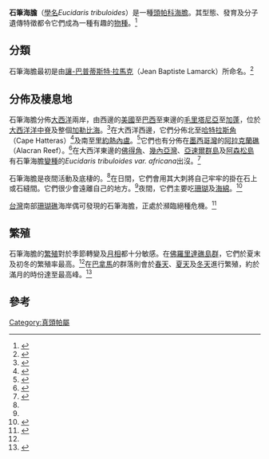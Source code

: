 {{Speciesbox
| name = 石筆海膽
| image = Eucidaris tribuloides (Slate-pencil Urchin).jpg
| image_width = 250px
| genus = Eucidaris
| species = tribuloides
| authority = ([[讓-巴普蒂斯特·拉馬克|Lamarck]], 1816)
| synonyms = 
* ''Cidarites tribuloides''
* ''Cidaris tribuloides''
}}
'''石筆海膽'''（[[學名|學名]]''Eucidaris tribuloides''）是一種[[頭帕科|頭帕科]][[海膽|海膽]]。其型態、發育及分子遺傳特徵都令它們成為一種有趣的[[物種|物種]]。<ref name=Schroeder1981>{{cite journal|author=Schroeder, TE|title=Development of a 'primitive' sea urchin (''Eucidaris tribuloides''): irregularities in the hyaline layer, micromeres, and primary mesenchyme|journal=Biol. Bull.|volume=161|year=1981|pages=141–51|doi=10.2307/1541114|url=http://jstor.org/stable/1541114|issue=1|publisher=Marine Biological Laboratory}}</ref>

==分類==
石筆海膽最初是由[[讓-巴普蒂斯特·拉馬克|讓-巴普蒂斯特·拉馬克]]（Jean Baptiste Lamarck）所命名。<ref name=Lamarck1816>{{Cite book|author=Lamarck J|title=Histoire naturelle des animaux sans vertèbres, présentant les caractères généraux et particuliers de ces animaux, Tome 3|year=1816|page=56}}</ref>

==分佈及棲息地==
石筆海膽分佈[[大西洋|大西洋]]兩岸，由西邊的[[美國|美國]]至[[巴西|巴西]]至東邊的[[毛里塔尼亞|毛里塔尼亞]]至[[加蓬|加蓬]]，位於[[大西洋洋中脊|大西洋洋中脊]]及整個[[加勒比海|加勒比海]]。<ref name=McPherson1968>{{cite journal|author=McPherson, BF|title=Contributions to the biology of the sea urchin ''Eucidaris tribuloides'' (Lamarck)|journal=Bulletin of Marine Science|volume=18|year=1968| pages=400–43}}</ref>在大西洋西邊，它們分佈北至[[哈特拉斯角|哈特拉斯角]]（Cape Hatteras）<ref name=Cerame-vivas1966>{{cite journal|author=Cerame-Vivas, MJ and Gray IE|title=The distributional pattern of benthic invertebrates of the continental shelf off North Carolina|journal=Ecology|volume=47|year=1966|pages=260–70|doi=10.2307/1933773|url=http://jstor.org/stable/1933773|issue=2|publisher=Ecological Society of America|access-date=2010-12-05|archive-date=2016-03-06|archive-url=https://web.archive.org/web/20160306080247/http://www.jstor.org/stable/1933773|dead-url=no}}</ref>及南至[[里約熱內盧|里約熱內盧]]。<ref name=Bernasconi1955>{{cite journal|author=Bernasconi I|title=Equinoideos y asteroideos de la coleccion del Instituto Oceanografico de la Universidad de San Pablo|journal=Bolm Inst. Oceanogr., S. Paulo|volume=6|year=1955|pages=51–77}}</ref>它們也有分佈在[[墨西哥灣|墨西哥灣]]的[[阿拉克蘭礁|阿拉克蘭礁]]（Alacran Reef）。<ref name=Kornicker1959>{{cite journal|author=Kornicker, LS, Bonet F, Cann R, and Hoskin CM | title=Alacran Reef, Campeche Bank, Mexico|journal=Publs. Inst. Mar. Sci.|volume=6|year=1959|pages=1–22}}</ref>在大西洋東邊的[[佛得角|佛得角]]、[[幾內亞灣|幾內亞灣]]、[[亞速爾群島|亞速爾群島]]及[[阿森松島|阿森松島]]有石筆海膽[[變種|變種]]的''Eucidaris tribuloides var. africana''出沒。<ref name=Mortensen1928>{{Cite book|author=Mortensen, T|title=A monograph of the Echinoidea ''1'', Cidaroides|publisher=C.A. Reitzel|location=Copenhagen|year=1928|pages=551}}</ref>

石筆海膽是夜間活動及底棲的。<ref name=McPherson1968/>在日間，它們會用其大刺將自己牢牢的掛在石上或石縫間。它們很少會遠離自己的地方。<ref name=McPherson1968/>夜間，它們主要吃[[珊瑚|珊瑚]]及[[海綿|海綿]]。<ref name=Santos2002>{{cite journal|author=Santos CP, Coutinho AB and Hajdu E|title=Spongivory by ''Eucidaris tribuloides'' from Salvador, Bahia (Echinodermata: Echinoidea)|journal=J. Mar. Biol. Ass. U.K.|volume=82|year=2002|pages=295–7|doi=10.1017/S0025315402005477}}</ref>

[[台灣|台灣]]南部[[珊瑚礁|珊瑚礁]]海岸偶可發現的石筆海膽，正處於瀕臨絕種危機。<ref>
{{Cite web |url=http://www.merit-times.com.tw/NewsPage.aspx?unid=293518 |title=順手牽膽 鉛筆海膽瀕危 |accessdate=2013-02-24 |archive-date=2016-03-04 |archive-url=https://web.archive.org/web/20160304082707/http://www.merit-times.com.tw/NewsPage.aspx?unid=293518 |dead-url=no }}
</ref>

==繁殖==
石筆海膽的[[繁殖|繁殖]]對於季節轉變及[[月相|月相]]都十分敏感。在[[佛羅里達礁島群|佛羅里達礁島群]]，它們於夏末及初冬的繁殖率最高。<ref name=McPherson1968/>在[[巴拿馬|巴拿馬]]的群落則會於[[春天|春天]]、[[夏天|夏天]]及[[冬天|冬天]]進行繁殖，約於滿月的時份達至最高峰。<ref name=Lessios1991>{{cite journal|author=Lessios H|title=Presence and absence of monthly reproductive rhythms among eight Caribbean echinoids off the coast of Panama|journal=J. Exp. Mar. Biol. Ecol.|volume=153|year=1991|pages=27–47|doi=10.1016/S0022-0981(05)80004-8}}</ref>

==參考==
{{reflist}}
{{Taxonbar|from=Q1081312}}

[[Category:真頭帕屬|Category:真頭帕屬]]